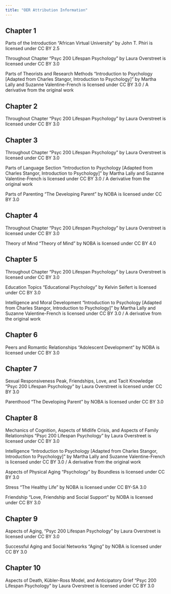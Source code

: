 ```yaml
---
title: "OER Attribution Information"
---
```


## Chapter 1

Parts of the Introduction "African Virtual University" by John T. Phiri is licensed under CC BY 2.5

Throughout Chapter "Psyc 200 Lifespan Psychology" by Laura Overstreet is licensed under CC BY 3.0

Parts of Theorists and Research Methods "Introduction to Psychology \[Adapted from Charles Stangor, Introduction to Psychology\]" by Martha Lally and Suzanne Valentine-French is licensed under CC BY 3.0 / A derivative from the original work

## Chapter 2

Throughout Chapter "Psyc 200 Lifespan Psychology" by Laura Overstreet is licensed under CC BY 3.0

## Chapter 3

Throughout Chapter "Psyc 200 Lifespan Psychology" by Laura Overstreet is licensed under CC BY 3.0

Parts of Language Section "Introduction to Psychology \[Adapted from Charles Stangor, Introduction to Psychology\]" by Martha Lally and Suzanne Valentine-French is licensed under CC BY 3.0 / A derivative from the original work

Parts of Parenting "The Developing Parent" by NOBA is licensed under CC BY 3.0\

## Chapter 4

Throughout Chapter "Psyc 200 Lifespan Psychology" by Laura Overstreet is licensed under CC BY 3.0

Theory of Mind "Theory of Mind" by NOBA is licensed under CC BY 4.0

## Chapter 5

Throughout Chapter "Psyc 200 Lifespan Psychology" by Laura Overstreet is licensed under CC BY 3.0

Education Topics "Educational Psychology" by Kelvin Seifert is licensed under CC BY 3.0

Intelligence and Moral Development "Introduction to Psychology \[Adapted from Charles Stangor, Introduction to Psychology\]" by Martha Lally and Suzanne Valentine-French is licensed under CC BY 3.0 / A derivative from the original work

## Chapter 6

Peers and Romantic Relationships "Adolescent Development" by NOBA is licensed under CC BY 3.0

## Chapter 7

Sexual Responsiveness Peak, Friendships, Love, and Tacit Knowledge "Psyc 200 Lifespan Psychology" by Laura Overstreet is licensed under CC BY 3.0

Parenthood "The Developing Parent" by NOBA is licensed under CC BY 3.0

## Chapter 8

Mechanics of Cognition, Aspects of Midlife Crisis, and Aspects of Family Relationships "Psyc 200 Lifespan Psychology" by Laura Overstreet is licensed under CC BY 3.0

Intelligence "Introduction to Psychology \[Adapted from Charles Stangor, Introduction to Psychology\]" by Martha Lally and Suzanne Valentine-French is licensed under CC BY 3.0 / A derivative from the original work

Aspects of Physical Aging "Psychology" by Boundless is licensed under CC BY 3.0

Stress "The Healthy Life" by NOBA is licensed under CC BY-SA 3.0

Friendship "Love, Friendship and Social Support" by NOBA is licensed under CC BY 3.0

## Chapter 9

Aspects of Aging, "Psyc 200 Lifespan Psychology" by Laura Overstreet is licensed under CC BY 3.0

Successful Aging and Social Networks "Aging" by NOBA is licensed under CC BY 3.0

## Chapter 10

Aspects of Death, Kübler-Ross Model, and Anticipatory Grief "Psyc 200 Lifespan Psychology" by Laura Overstreet is licensed under CC BY 3.0

